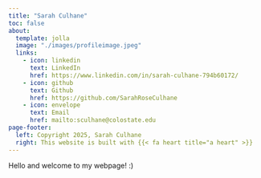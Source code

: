 ```yaml
---
title: "Sarah Culhane"
toc: false
about:
  template: jolla
  image: "./images/profileimage.jpeg"
  links: 
    - icon: linkedin
      text: LinkedIn
      href: https://www.linkedin.com/in/sarah-culhane-794b60172/
    - icon: github
      text: Github
      href: https://github.com/SarahRoseCulhane
    - icon: envelope
      text: Email
      href: mailto:sculhane@colostate.edu
page-footer:
  left: Copyright 2025, Sarah Culhane
  right: This website is built with {{< fa heart title="a heart" >}}
---
```


Hello and welcome to my webpage! :)
